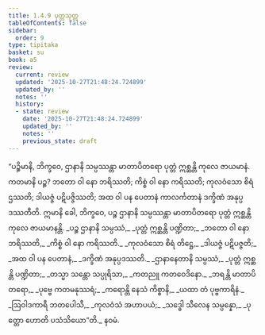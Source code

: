 ```yaml
---
title: 1.4.9 ပုတ္တသုတ္တ
tableOfContents: false
sidebar:
  order: 9
type: tipitaka
basket: su
book: a5
review:
  current: review
  updated: '2025-10-27T21:48:24.724899'
  updated_by: ''
  notes: ''
  history:
  - state: review
    date: '2025-10-27T21:48:24.724899'
    updated_by: ''
    notes: ''
    previous_state: draft
---
```



<ReviewStatus review={frontmatter.review} showDetails={true} />

<HypothesisAnnotation frontmatter={frontmatter} />

<DynamicBreadcrumb />

<Division number="39" book="a5" e="ch" v="16" p="37">

<Paragraph number="204" book="a5">
“ပဉ္စိမာနိ, ဘိက္ခဝေ, ဌာနာနိ သမ္ပဿန္တာ မာတာပိတရော ပုတ္တံ ဣစ္ဆန္တိ ကုလေ ဇာယမာနံ. ကတမာနိ ပဉ္စ? ဘတော ဝါ နော ဘရိဿတိ; ကိစ္စံ ဝါ နော ကရိဿတိ; ကုလဝံသော စိရံ ဌဿတိ; ဒါယဇ္ဇံ ပဋိပဇ္ဇိဿတိ; အထ ဝါ ပန ပေတာနံ ကာလင်္ကတာနံ ဒက္ခိဏံ အနုပ္ပဒဿတီတိ. ဣမာနိ ခေါ, ဘိက္ခဝေ, ပဉ္စ ဌာနာနိ သမ္ပဿန္တာ မာတာပိတရော ပုတ္တံ ဣစ္ဆန္တိ ကုလေ ဇာယမာနန္တိ.
</Paragraph>

<Paragraph number="205" type="verses" book="a5">
_ပဉ္စ ဌာနာနိ သမ္ပဿံ,_  
_ပုတ္တံ ဣစ္ဆန္တိ ပဏ္ဍိတာ;_  
_ဘတော ဝါ နော ဘရိဿတိ,_  
_ကိစ္စံ ဝါ နော ကရိဿတိ._  

</Paragraph>

<Paragraph number="206" type="verses" book="a5">
_ကုလဝံသော စိရံ တိဋ္ဌေ,_  
_ဒါယဇ္ဇံ ပဋိပဇ္ဇတိ;_  
_အထ ဝါ ပန ပေတာနံ,_  
_ဒက္ခိဏံ အနုပ္ပဒဿတိ._  

</Paragraph>

<Paragraph number="207" type="verses" book="a5">
_ဌာနာနေတာနိ သမ္ပဿံ,_  
_ပုတ္တံ ဣစ္ဆန္တိ ပဏ္ဍိတာ;_  
_တသ္မာ သန္တော သပ္ပုရိသာ,_  
_ကတညူ ကတဝေဒိနော._  

</Paragraph>

<Paragraph number="208" type="verses" book="a5">
_ဘရန္တိ မာတာပိတရော,_  
_ပုဗ္ဗေ ကတမနုဿရံ;_  
_ကရောန္တိ နေသံ ကိစ္စာနိ,_  
_ယထာ တံ ပုဗ္ဗကာရိနံ._  

</Paragraph>

<Paragraph number="209" type="verses" book="a5">
_ဩဝါဒကာရီ ဘတပေါသီ,_  
_ကုလဝံသံ အဟာပယံ;_  
_သဒ္ဓေါ သီလေန သမ္ပန္နော,_  
_ပုတ္တော ဟောတိ ပသံသိယော”တိ._  


</Paragraph>
</Division>

<Paragraph number="210" type="center" book="a5">
နဝမံ.
</Paragraph>
